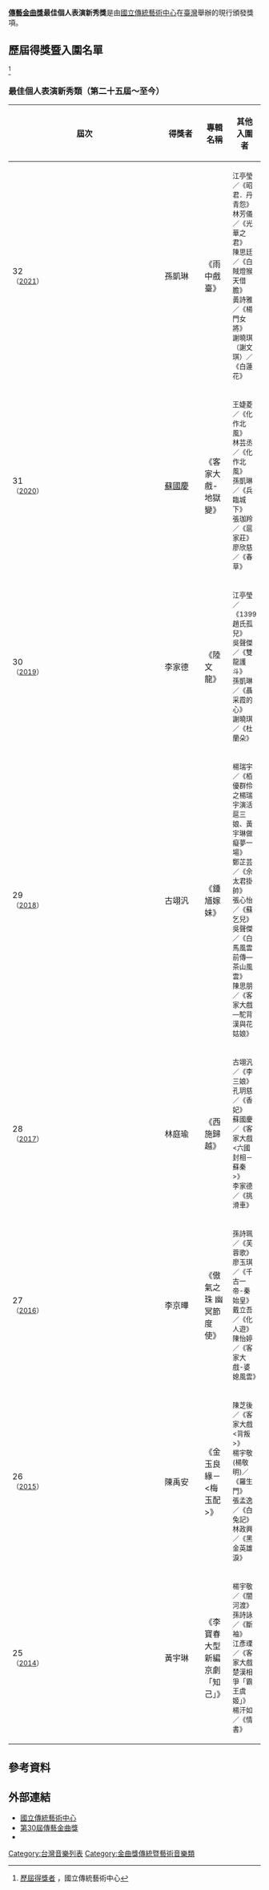 {{Infobox award
| name           = 傳藝金曲獎戲曲表演類最佳個人表演新秀獎
| current_awards = 第32屆金曲獎
| date           = 每年6月
| description    = 傳統暨藝術有聲出版事業、戲曲表演藝術團體及其從業人員
| presenter      = [[國立傳統藝術中心|國立傳統藝術中心]]
| country        = {{ROC-TW}}
| location       = {{TWN}}（詳見[[金曲獎#歷屆概況|舉辦地點]]）
| reward         = 金曲獎獎座<br />獎金
| year           = 2014年
| year2          = 2021年
| holder         = 《蘇國慶》
| website        = {{URL|gmafta.ncfta.gov.tw}}
| network        = 詳見[[金曲獎#歷屆概況|轉播單位]]
}}
'''[[金曲獎|傳藝金曲獎]]最佳個人表演新秀獎'''是由[[國立傳統藝術中心|國立傳統藝術中心]]在[[臺灣|臺灣]]舉辦的現行頒發獎項。

==歷屆得獎暨入圍名單==
<ref>[https://gmafta.ncfta.gov.tw/home/zh-tw/AAAA 歷屆得獎者] {{Wayback|url=https://gmafta.ncfta.gov.tw/home/zh-tw/AAAA |date=20191002205213 }}，國立傳統藝術中心</ref>
=== 最佳個人表演新秀類（第二十五屆～至今） ===
{| class=prettytable cellpadding="5" style="width: 100%;" 
|- align=center bgcolor=lavender
!width=8%|屆次
!width=8%|得獎者
!width=33%|專輯名稱
!width=51%|其他入圍者
|-
|32<br /><small>（[[第32屆金曲獎|2021]]）
|孫凱琳
|《雨中戲臺》<br/><small>
|<small>
江亭瑩／《昭君．丹青怨》<br/>
林芳儀／《光華之君》<br/>
陳思廷／《白賊燈猴天借膽》<br/>
黃詩雅／《楊門女將》<br/>
謝曉琪（謝文琪）／《白蓮花》
|-
|31<br /><small>（[[第31屆金曲獎|2020]]）
|[[蘇國慶|蘇國慶]]
|《客家大戲-地獄變》<br/><small>
|<small>
王婕菱／《化作北風》<br/>
林芸丞／《化作北風》<br/>
孫凱琳／《兵臨城下》<br/>
張珈羚／《扈家莊》<br/>
廖欣慈／《春草》
|-
|30<br /><small>（[[第30屆金曲獎|2019]]）
|李家德
|《陸文龍》<br/><small>
|<small>
江亭瑩／《1399趙氏孤兒》<br/>
吳聲傑／《雙龍護斗》<br/>
孫凱琳／《聶采霞的心》<br/>
謝曉琪／《杜蘭朵》
|-
|29<br /><small>（[[第29屆金曲獎|2018]]）
|古翊汎
|《鍾馗嫁妹》<br/><small>
|<small>
楊瑞宇／《栢優群伶之楊瑞宇演活扈三娘、黃宇琳做癡夢一場》<br/>
鄭芷芸／《佘太君掛帥》<br/>
張心怡／《蘇乞兒》<br/>
吳聲傑／《白馬風雲前傳—茶山風雲》<br/>
陳思朋／《客家大戲—駝背漢與花姑娘》
|-
|28<br /><small>（[[第28屆金曲獎|2017]]）
|林庭瑜
|《西施歸越》<br/><small>
|<small>
古翊汎／《李三娘》<br/>
孔玥慈／《香妃》<br/>
蘇國慶／《客家大戲<六國封相－蘇秦>》<br/>
李家德／《挑滑車》
|-
|27<br /><small>（[[第27屆金曲獎|2016]]）
|李京曄
|《傲氣之珠 幽冥節度使》<br/><small>
|<small>
孫詩珮／《芙蓉歌》<br/>
廖玉琪／《千古一帝-秦始皇》<br/>
戴立吾／《化人遊》<br/>
陳怡婷／《客家大戲-婆媳風雲》
|-
|26<br /><small>（[[第26屆金曲獎|2015]]）
|陳禹安
|《金玉良緣－<梅玉配>》<br/><small>
|<small>
陳芝後／《客家大戲<背叛>》<br/>
楊宇敬(楊敬明)／《羅生門》<br/>
張孟逸／《白兔記》<br/>
林政興／《黑金英雄淚》
|-
|25<br /><small>（[[第25屆金曲獎|2014]]）
|黃宇琳
|《李寶春大型新編京劇「知己」》<br/><small>
|<small>
楊宇敬／《闇河渡》<br/>
孫詩詠／《斷袖》<br/>
江彥瑮／《客家大戲 楚漢相爭「霸王虞姬」》<br/>
楊汗如／《情書》
|}

==參考資料==
{{Reflist}}

==外部連結==
*[https://www.ncfta.gov.tw/ 國立傳統藝術中心] {{Wayback|url=https://www.ncfta.gov.tw/ |date=20190815024023 }}
*[https://gmafta.ncfta.gov.tw/home/zh-tw 第30屆傳藝金曲獎] {{Wayback|url=https://gmafta.ncfta.gov.tw/home/zh-tw |date=20190701052903 }}
*{{facebook|gmatamtw|傳藝金曲獎}}

{{傳藝金曲獎}}

[[Category:台灣音樂列表|Category:台灣音樂列表]]
[[Category:金曲獎傳統暨藝術音樂類|Category:金曲獎傳統暨藝術音樂類]]